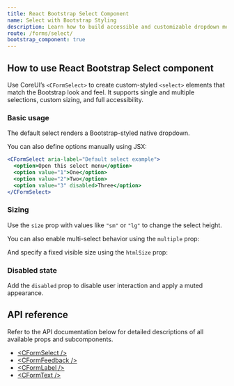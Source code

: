 ```yaml
---
title: React Bootstrap Select Component
name: Select with Bootstrap Styling
description: Learn how to build accessible and customizable dropdown menus using CoreUI’s React select component styled with Bootstrap.
route: /forms/select/
bootstrap_component: true
---
```


## How to use React Bootstrap Select component

Use CoreUI’s `<CFormSelect>` to create custom-styled `<select>` elements that match the Bootstrap look and feel. It supports single and multiple selections, custom sizing, and full accessibility.

### Basic usage

The default select renders a Bootstrap-styled native dropdown.

<ExampleSnippet className="theme-bootstrap" component="FormSelectExample" componentName="React Bootstrap Select" />

You can also define options manually using JSX:

```jsx
<CFormSelect aria-label="Default select example">
  <option>Open this select menu</option>
  <option value="1">One</option>
  <option value="2">Two</option>
  <option value="3" disabled>Three</option>
</CFormSelect>
```

### Sizing

Use the `size` prop with values like `"sm"` or `"lg"` to change the select height.

<ExampleSnippet className="theme-bootstrap" component="FormSelectSizingExample" componentName="React Bootstrap Select" />

You can also enable multi-select behavior using the `multiple` prop:

<ExampleSnippet className="theme-bootstrap" component="FormSelectSizing2Example" componentName="React Bootstrap Select" />

And specify a fixed visible size using the `htmlSize` prop:

<ExampleSnippet className="theme-bootstrap" component="FormSelectSizing3Example" componentName="React Bootstrap Select" />

### Disabled state

Add the `disabled` prop to disable user interaction and apply a muted appearance.

<ExampleSnippet className="theme-bootstrap" component="FormSelectDisabledExample" componentName="React Bootstrap Select" />

## API reference

Refer to the API documentation below for detailed descriptions of all available props and subcomponents.

- [&lt;CFormSelect /&gt;](../api/#cformselect)
- [&lt;CFormFeedback /&gt;](../api/#cformfeedback)
- [&lt;CFormLabel /&gt;](../api/#cformlabel)
- [&lt;CFormText /&gt;](../api/#cformtext)
